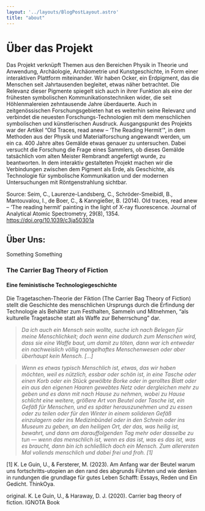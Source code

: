 ```yaml
---
layout: '../layouts/BlogPostLayout.astro'
title: "about"
---
```


# Über das Projekt

<div class="text">
        <p class="body-l">
            Das Projekt verknüpft Themen aus den Bereichen Physik in Theorie und Anwendung, Archäologie, Archäometrie und Kunstgeschichte, in Form einer interaktiven Plattform miteinander. Wir haben Ocker, ein Erdpigment, das die Menschen seit Jahrtausenden begleitet, etwas näher betrachtet. Die Relevanz dieser Pigmente spiegelt sich auch in ihrer Funktion als eine der frühesten symbolischen Kommunikationstechniken wider, die seit Höhlenmalereien zehntausende Jahre überdauerte. Auch in zeitgenössischen Forschungsgebieten hat es weiterhin seine Relevanz und verbindet die neuesten Forschungs-Technologien mit dem menschlichen symbolischen und künstlerischen Ausdruck. 
Ausgangspunkt des Projekts war der Artikel “Old Traces, read anew – ‘The Reading Hermit'", in dem Methoden aus der Physik und Materialforschung angewandt werden, um ein ca. 400 Jahre altes Gemälde etwas genauer zu untersuchen. Dabei versucht die Forschung die Frage eines Sammlers, ob dieses Gemälde tatsächlich vom alten Meister Rembrandt angefertigt wurde, zu beantworten. 
In dem interaktiv gestalteten Projekt machen wir die Verbindungen zwischen dem Pigment als Erde, als Geschichte, als Technologie für symbolische Kommunikation und der modernen Untersuchungen mit Röntgenstrahlung sichtbar. 

Source: Seim, C., Laurenze-Landsberg, C., Schröder-Smeibidl, B., Mantouvalou, I., de Boer, C., & Kanngießer, B. (2014). Old traces, read anew – ‘The reading hermit’ painting in the light of X-ray fluorescence. Journal of Analytical Atomic Spectrometry, 29(8), 1354. https://doi.org/10.1039/c3ja50301a 
        </p>
    </div>

## Über Uns:
Something Something


### The Carrier Bag Theory of Fiction
#### Eine feministische Technologie­geschichte

Die Tragetaschen-Theorie der Fiktion (The Carrier Bag Theory of Fiction) stellt die Geschichte des menschlichen Ursprungs durch die Erfindung der Technologie als Behälter zum Festhalten, Sammeln und Mitnehmen, “als kulturelle Tragetasche statt als Waffe zur Beherrschung” dar.

<blockquote><cite>Da ich auch ein Mensch sein wollte, suche ich nach Belegen für meine Menschlichkeit; doch wenn eine dadurch zum Menschen wird, dass sie eine Waffe baut, um damit zu töten, dann war ich entweder ein nachweislich völlig mangelhaftes Menschenwesen oder aber überhaupt kein Mensch. [...]</cite></blockquote>
<blockquote><cite>Wenn es etwas typisch Menschlich ist, etwas, das wir haben möchten, weil es nützlich, essbar oder schön ist, in eine Tasche oder einen Korb oder ein Stück gewölbte Borke oder in gerolltes Blatt oder ein aus den eigenen Haaren gewebtes Netz oder dergleichen mehr zu geben und es dann mit nach Hause zu nehmen, wobei zu Hause schlicht eine weitere, größere Art von Beutel oder Tasche ist, ein Gefäß für Menschen, und es später herauszunehmen und zu essen oder zu teilen oder für den Winter in einem solideren Gefäß einzulagern oder ins Medizinbündel oder in den Schrein oder ins Museum zu geben, an den heiligen Ort, der das, was heilig ist, bewahrt, und dann am darauffolgenden Tag mehr oder dasselbe zu tun — wenn das menschlich ist, wenn es das ist, was es das ist, was es braucht, dann bin ich schließlich doch ein Mensch. Zum allerersten Mal vollends menschlich und dabei frei und froh. [1]</cite></blockquote>

[1] K. Le Guin, U., & Fersterer, M. (2023). Am Anfang war der Beutel warum uns fortschritts-utopien an den rand des abgrunds Führten und wie denken in rundungen die grundlage für gutes Leben Schafft: Essays, Reden und Ein Gedicht. ThinkOya. 

original. K. Le Guin, U., & Haraway, D. J. (2020). Carrier bag theory of fiction. IGNOTA Book

